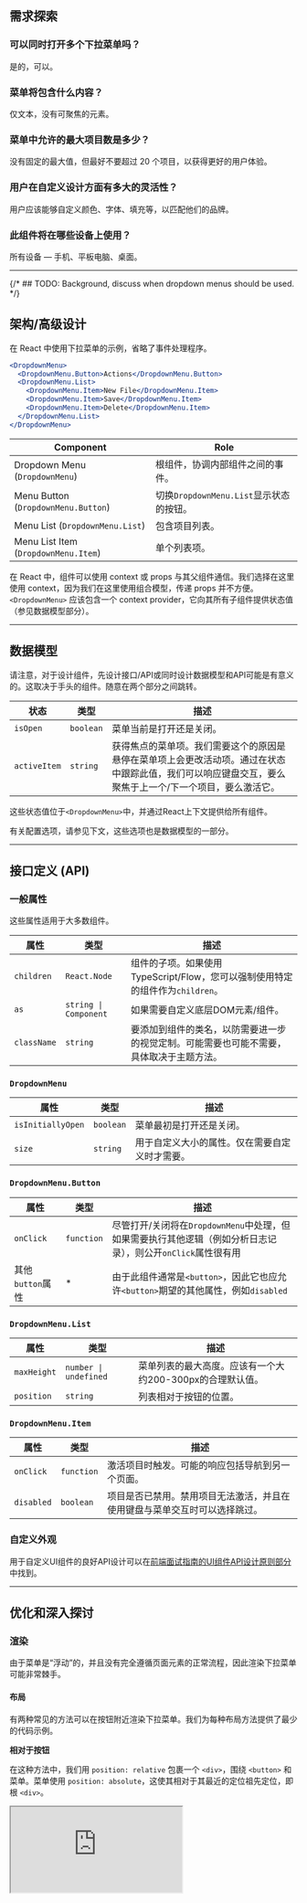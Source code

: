 ## 需求探索

### 可以同时打开多个下拉菜单吗？

是的，可以。

### 菜单将包含什么内容？

仅文本，没有可聚焦的元素。

### 菜单中允许的最大项目数是多少？

没有固定的最大值，但最好不要超过 20 个项目，以获得更好的用户体验。

### 用户在自定义设计方面有多大的灵活性？

用户应该能够自定义颜色、字体、填充等，以匹配他们的品牌。

### 此组件将在哪些设备上使用？

所有设备 — 手机、平板电脑、桌面。

***

{/* ## TODO: Background, discuss when dropdown menus should be used. */}

## 架构/高级设计

在 React 中使用下拉菜单的示例，省略了事件处理程序。

```jsx
<DropdownMenu>
  <DropdownMenu.Button>Actions</DropdownMenu.Button>
  <DropdownMenu.List>
    <DropdownMenu.Item>New File</DropdownMenu.Item>
    <DropdownMenu.Item>Save</DropdownMenu.Item>
    <DropdownMenu.Item>Delete</DropdownMenu.Item>
  </DropdownMenu.List>
</DropdownMenu>
```

| Component | Role |
| --- | --- |
| Dropdown Menu (`DropdownMenu`) | 根组件，协调内部组件之间的事件。 |
| Menu Button (`DropdownMenu.Button`) | 切换`DropdownMenu.List`显示状态的按钮。 |
| Menu List (`DropdownMenu.List`) | 包含项目列表。 |
| Menu List Item (`DropdownMenu.Item`) | 单个列表项。 |

在 React 中，组件可以使用 context 或 props 与其父组件通信。我们选择在这里使用 context，因为我们在这里使用组合模型，传递 props 并不方便。`<DropdownMenu>` 应该包含一个 context provider，它向其所有子组件提供状态值（参见数据模型部分）。

***

## 数据模型

请注意，对于设计组件，先设计接口/API或同时设计数据模型和API可能是有意义的。这取决于手头的组件。随意在两个部分之间跳转。

| 状态 | 类型 | 描述 |
| --- | --- | --- |
| `isOpen` | `boolean` | 菜单当前是打开还是关闭。 |
| `activeItem` | `string` | 获得焦点的菜单项。我们需要这个的原因是悬停在菜单项上会更改活动项。通过在状态中跟踪此值，我们可以响应键盘交互，要么聚焦于上一个/下一个项目，要么激活它。

这些状态值位于`<DropdownMenu>`中，并通过React上下文提供给所有组件。

有关配置选项，请参见下文，这些选项也是数据模型的一部分。

***

## 接口定义 (API)

### 一般属性

这些属性适用于大多数组件。

| 属性 | 类型 | 描述 |
| --- | --- | --- |
| `children` | `React.Node` | 组件的子项。如果使用TypeScript/Flow，您可以强制使用特定的组件作为`children`。 |
| `as` | `string \| Component` | 如果需要自定义底层DOM元素/组件。 |
| `className` | `string` | 要添加到组件的类名，以防需要进一步的视觉定制。可能需要也可能不需要，具体取决于主题方法。

### `DropdownMenu`

| 属性 | 类型 | 描述 |
| --- | --- | --- |
| `isInitiallyOpen` | `boolean` | 菜单最初是打开还是关闭。 |
| `size` | `string` | 用于自定义大小的属性。仅在需要自定义时才需要。 |

### `DropdownMenu.Button`

| 属性 | 类型 | 描述 |
| --- | --- | --- |
| `onClick` | `function` | 尽管打开/关闭将在`DropdownMenu`中处理，但如果需要执行其他逻辑（例如分析日志记录），则公开`onClick`属性很有用 |
| 其他`button`属性 | \* | 由于此组件通常是`<button>`，因此它也应允许`<button>`期望的其他属性，例如`disabled`

### `DropdownMenu.List`

| 属性 | 类型 | 描述 |
| --- | --- | --- |
| `maxHeight` | `number \| undefined` | 菜单列表的最大高度。应该有一个大约200-300px的合理默认值。 |
| `position` | `string` | 列表相对于按钮的位置。

### `DropdownMenu.Item`

| 属性 | 类型 | 描述 |
| --- | --- | --- |
| `onClick` | `function` | 激活项目时触发。可能的响应包括导航到另一个页面。 |
| `disabled` | `boolean` | 项目是否已禁用。禁用项目无法激活，并且在使用键盘与菜单交互时可以选择跳过。 |

### 自定义外观

用于自定义UI组件的良好API设计可以在[前端面试指南的UI组件API设计原则部分](/front-end-interview-guidebook/user-interface-components-api-design-principles)中找到。

***

## 优化和深入探讨

### 渲染

由于菜单是“浮动”的，并且没有完全遵循页面元素的正常流程，因此渲染下拉菜单可能非常棘手。

#### 布局

有两种常见的方法可以在按钮附近渲染下拉菜单。我们为每种布局方法提供了最少的代码示例。

**相对于按钮**

在这种方法中，我们用 `position: relative` 包裹一个 `<div>`，围绕 `<button>` 和菜单。菜单使用 `position: absolute`，这使其相对于其最近的定位祖先定位，即根 `<div>`。

<iframe
  src="https://codesandbox.io/embed/dropdown-menu-relative-button-emxn9u?fontsize=14&hidenavigation=1&theme=dark&module=/src/App.js,/src/styles.css&view=split"
  style={{
width: '100%',
height: 500,
border: 0,
borderRadius: 4,
overflow: 'hidden',
}}
  title="相对于按钮触发器的下拉菜单"
  allow="accelerometer; ambient-light-sensor; camera; encrypted-media; geolocation; gyroscope; hid; microphone; midi; payment; usb; vr; xr-spatial-tracking"
  sandbox="allow-forms allow-modals allow-popups allow-presentation allow-same-origin allow-scripts"
/>

此方法很简单，不需要太多计算元素及其在页面上的位置，但是具有 `overflow: hidden` 的父容器可能会剪切菜单及其内容，或者可能存在 `z-index` 问题。

这种方法被 [Headless UI](https://headlessui.com/react/menu) 和 [Bootstrap](https://getbootstrap.com/docs/5.3/components/dropdowns/) 使用。

**相对于页面**

在这种方法中，菜单被渲染为 `<body>` 的直接子元素，并通过获取元素的 `offsetTop` 和 `offsetLeft` 相对于**页面**进行 `absolute` 定位，以获取 `<button>` 相对于页面的坐标，并添加其高度 (`offsetHeight`) 以获取渲染菜单的最终 Y 位置。

在 React 中，这可以使用 [React Portals](https://react.dev/reference/react-dom/createPortal) 来完成，它允许你在父组件的 DOM 层次结构之外进行渲染。Portals 的一个典型用例是当父组件具有 `overflow: hidden` 或 `z-index` 样式，但你需要子组件在视觉上“跳出”其容器。常见的例子包括下拉菜单、工具提示、模态框。

<iframe
  src="https://codesandbox.io/embed/dropdown-menu-relative-page-r4zoiu
?fontsize=14&hidenavigation=1&theme=dark&module=/src/App.js,/src/styles.css&view=split"
  style={{
width: '100%',
height: 500,
border: 0,
borderRadius: 4,
overflow: 'hidden',
}}
  title="使用 React Portal 实现的相对于页面的下拉菜单"
  allow="accelerometer; ambient-light-sensor; camera; encrypted-media; geolocation; gyroscope; hid; microphone; midi; payment; usb; vr; xr-spatial-tracking"
  sandbox="allow-forms allow-modals allow-popups allow-presentation allow-same-origin allow-scripts"
/>

这种方法的缺点是，如果窗口大小调整或页面内容发生变化，导致页面高度短于菜单首次显示时，菜单的位置将不正确。作为一种解决方法，您可以监视窗口的高度变化，并使用正确的位置重新渲染菜单。

这种方法被 [Radix UI](https://www.radix-ui.com/docs/primitives/components/dropdown-menu) 和 [Reach UI](https://reach.tech/menu-button) 使用。

#### 位置

该组件还允许自定义对齐方式，在 `<button>` 周围的所有方向上。在下面的示例中可以找到左/右对齐的菜单列表的示例。支持更多对齐方式取决于找到 `top`/`left`/`right`/`bottom`/CSS 转换的正确值。

<iframe
  src="https://codesandbox.io/embed/dropdown-menu-relative-button-emxn9u?fontsize=14&hidenavigation=1&theme=dark&module=/src/App.js,/src/styles.css&view=split"
  style={{
width: '100%',
height: 500,
border: 0,
borderRadius: 4,
overflow: 'hidden',
}}
  title="下拉菜单位置"
  allow="accelerometer; ambient-light-sensor; camera; encrypted-media; geolocation; gyroscope; hid; microphone; midi; payment; usb; vr; xr-spatial-tracking"
  sandbox="allow-forms allow-modals allow-popups allow-presentation allow-same-origin allow-scripts"
/>

#### 最大高度

由于菜单中没有最大允许的项目数，我们可以为菜单设置一个默认的最大高度，以便可以通过在菜单内滚动来访问多余的项目。此高度也可以自定义。

#### 在 HTML 或 JavaScript 中渲染

下拉菜单可以是：

1. 像[Bootstrap 的下拉菜单](https://getbootstrap.com/docs/5.3/components/dropdowns/)一样渲染到 HTML 中。菜单最初通过`display: none` / `opacity: 0` / `hidden`属性从视图中隐藏，当要显示菜单时，这些样式会被切换。
2. 在激活菜单按钮后，通过 JavaScript 动态渲染。

首先在 HTML 中渲染的优点是，由于显示菜单所需的 DOM 操作较少，因此运行时性能更好。缺点是 HTML 可能会不必要地膨胀，特别是如果用户根本不与下拉菜单交互。由于菜单项通常不会对 SEO 做出贡献，并且可能不会有那么多元素，因此预先在 HTML 中渲染菜单的好处相对较小。

### 靠近边缘时自动翻转

智能下拉菜单将知道其相对于视口的位置，并且当没有足够的空间在其当前位置显示完整菜单时，可以自行翻转。[Reach UI 的菜单](https://reach.tech/menu-button) 实现了自动翻转。

可选地，当菜单打开时，可以在窗口上禁用滚动（通过向`<body>`添加`overflow: hidden`）。这限制了用户体验，但避免了对自动翻转的需求，而自动翻转的实现可能很复杂。[Material UI 的菜单](https://mui.com/material-ui/react-menu)组件采用了这种方法。

![Dropdown Menu Autoflipping example](/img/questions/dropdown-menu/dropdown-menu-autoflip.png)

这里的核心思想是了解菜单的高度，并在菜单底部超出视口高度时自动翻转。

* **视口高度**：`window.innerHeight`。
* **菜单底边的位置**：这是以下各项的组合：
  1. 按钮相对于视口的位置 (`buttonEl.getBoundingClientRect().y`)
  2. 按钮高度 (`buttonEl.getBoundingClientRect().height`)
  3. 菜单高度 (`menuEl.getBoundingClientRect().height`)
  4. 按钮和菜单之间的间距

这是一个关于如何在 React 中实现菜单自动翻转行为的示例。确保使预览高度足够短，以便在操作中看到自动翻转。

<iframe
  src="https://codesandbox.io/embed/dropdown-menu-autoflip-ybqbeu?fontsize=14&hidenavigation=1&theme=dark&module=/src/App.js,/src/styles.css&view=split"
  style={{
width: '100%',
height: 500,
border: 0,
borderRadius: 4,
overflow: 'hidden',
}}
  title="Dropdown Menu Autoflipping"
  allow="accelerometer; ambient-light-sensor; camera; encrypted-media; geolocation; gyroscope; hid; microphone; midi; payment; usb; vr; xr-spatial-tracking"
  sandbox="allow-forms allow-modals allow-popups allow-presentation allow-same-origin allow-scripts"
/>

{/* ### TODO `z-index` */}

### 可访问性 (a11y)

#### 鼠标交互

单击按钮会切换菜单的显示状态。单击打开的菜单外部将关闭该菜单。我们必须确保菜单内的单击不会关闭它。

基于[React hook `useOnClickOutside`](https://usehooks.com/useOnClickOutside/)，用于实现点击外部行为的伪代码：

```js
function clickListener(event) {
  // 如果点击的元素是按钮或
  // 菜单的后代，则不执行任何操作。
  if (
    $buttonElement.contains(event.target) ||
    $menuElement.contains(event.target)
  ) {
    return;
  }

  closeMenu();
}

document.addEventListener('mousedown', clickListener);
document.addEventListener('touchstart', clickListener);
```

请记住在菜单关闭时删除`clickListener`。

以下是如何在 React 中实现点击外部以关闭行为的方法：

<iframe
  src="https://codesandbox.io/embed/dropdown-menu-click-outside-lq040x?fontsize=14&hidenavigation=1&theme=dark&module=/src/App.js,/src/styles.css&view=split"
  style={{
width: '100%',
height: 500,
border: 0,
borderRadius: 4,
overflow: 'hidden',
}}
  title="dropdown-menu-click-outside-lq040x"
  allow="accelerometer; ambient-light-sensor; camera; encrypted-media; geolocation; gyroscope; hid; microphone; midi; payment; usb; vr; xr-spatial-tracking"
  sandbox="allow-forms allow-modals allow-popups allow-presentation allow-same-origin allow-scripts"
/>

#### 焦点管理

当菜单打开时，焦点被捕获，按下<kbd>Tab</kbd>不应将焦点转移到另一个元素上。当菜单关闭时，焦点返回到按钮。

#### 键盘交互

需要遵循两种 WAI-ARIA 模式：[菜单按钮模式](https://www.w3.org/WAI/ARIA/apg/patterns/menubutton/)和[菜单模式](https://www.w3.org/WAI/ARIA/apg/patterns/menubar/)。后者在菜单打开后需要。

**按钮**

当焦点在按钮上时：

| 键 | 描述 |
| --- | --- |
| <kbd>Enter</kbd> | 打开菜单并将焦点置于第一个菜单项。 |
| <kbd>Space</kbd> | 打开菜单并将焦点置于第一个菜单项。 |
| <kbd>ArrowDown</kbd> (可选) | 打开菜单并将焦点移动到第一个菜单项。 |
| <kbd>ArrowUp</kbd> (可选) | 打开菜单并将焦点移动到最后一个菜单项。 |

**菜单**

当焦点在菜单项上时：

| 键 | 描述 |
| --- | --- |
| <kbd>Enter</kbd> | 激活该项目并关闭菜单。 |
| <kbd>Space</kbd> (可选) | 激活该项目并关闭菜单。 |
| <kbd>ArrowDown</kbd> | 将焦点移动到下一项，可以选择从最后一项换行到第一项。 |
| <kbd>ArrowUp</kbd> | 将焦点移动到上一项，可以选择从第一项换行到最后一项。 |
| <kbd>Home</kbd> | 如果不支持箭头键换行，则将焦点移动到第一项。 |
| <kbd>End</kbd> | 如果不支持箭头键换行，则将焦点移动到最后一项。 |
| <kbd>Esc</kbd> | 关闭包含焦点的菜单，并将焦点返回到按钮。

#### WAI-ARIA 角色、状态和属性

* 按钮
  * 打开菜单的元素具有角色 `button`。
  * 具有角色 `button` 的元素将 `aria-haspopup` 设置为 `menu` 或 `true`。
  * 当菜单显示时，具有角色 button 的元素将 `aria-expanded` 设置为 `true`。当菜单隐藏时，建议不显示 `aria-expanded`。如果菜单隐藏时指定了 `aria-expanded`，则将其设置为 `false`。
  * 包含通过激活按钮显示的菜单项的元素具有角色 `menu`。
  * 可选地，具有角色 button 的元素具有为 `aria-controls` 指定的值，该值引用具有角色 `menu` 的元素。
* 菜单/菜单项
  * 充当菜单的元素具有 `menu` 角色。
  * 包含在 `menu` 中的项目是包含菜单的子元素，并具有 `menuitem` 角色。menuitem
  * 当菜单项被禁用时，`aria-disabled` 设置为 `true`。
  * 具有 `menu` 角色的元素要么具有：
    * `aria-labelledby` 设置为引用控制其显示的 `menuitem` 或 `button` 的值。
    * 由 `aria-label` 提供的标签。

### 国际化 (i18n)

由于所有面向用户的字符串都由用户提供，因此字符串可以按原样显示。但是，请注意，某些语言的某些字符串可能很长，因此应该截断或换行溢出文本。文本不应溢出菜单/按钮。

对于 RTL 语言，菜单按钮和内容必须水平翻转。为了实现这一点，菜单组件可以接收一个 `direction` 配置选项/prop，并根据该值呈现内容。

![Dropdown Menu Right-to-left example](/img/questions/dropdown-menu/dropdown-menu-rtl.png)

***

## 参考

* 主题示例
  * [Dropdowns · Bootstrap v5.3](https://getbootstrap.com/docs/5.3/components/dropdowns)
  * [React Menu component - Material UI](https://mui.com/material-ui/react-menu/)
* 无头示例
  * [Dropdown Menu — Radix UI](https://www.radix-ui.com/docs/primitives/components/dropdown-menu)
  * [Menu Button — Reach UI](https://reach.tech/menu-button)
  * [Menu (Dropdown) - Headless UI](https://headlessui.com/react/menu)
* Aria 编写实践指南 (APG)
  * [Menu Button Pattern](https://www.w3.org/WAI/ARIA/apg/patterns/menubutton/)
  * [Menu Pattern](https://www.w3.org/WAI/ARIA/apg/patterns/menu/)
